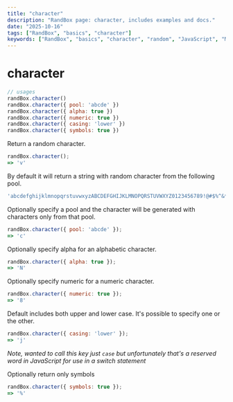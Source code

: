 ```yaml
---
title: "character"
description: "RandBox page: character, includes examples and docs."
date: "2025-10-16"
tags: ["RandBox", "basics", "character"]
keywords: ["RandBox", "basics", "character", "random", "JavaScript", "MDX"]
---
```


# character

```js
// usages
randBox.character()
randBox.character({ pool: 'abcde' })
randBox.character({ alpha: true })
randBox.character({ numeric: true })
randBox.character({ casing: 'lower' })
randBox.character({ symbols: true })
```

Return a random character.

```js
randBox.character();
=> 'v'
```

By default it will return a string with random character from the following
pool.

```js
'abcdefghijklmnopqrstuvwxyzABCDEFGHIJKLMNOPQRSTUVWXYZ0123456789!@#$%^&*()'
```

Optionally specify a pool and the character will be generated with characters
only from that pool.

```js
randBox.character({ pool: 'abcde' });
=> 'c'
```

Optionally specify alpha for an alphabetic character.

```js
randBox.character({ alpha: true });
=> 'N'
```

Optionally specify numeric for a numeric character.

```js
randBox.character({ numeric: true });
=> '8'
```

Default includes both upper and lower case. It's possible to specify one or the
other.

```js
randBox.character({ casing: 'lower' });
=> 'j'
```

*Note, wanted to call this key just ```case``` but unfortunately that's a
reserved word in JavaScript for use in a switch statement*

Optionally return only symbols

```js
randBox.character({ symbols: true });
=> '%'
```
